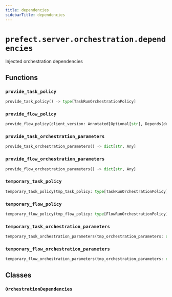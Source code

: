 ```yaml
---
title: dependencies
sidebarTitle: dependencies
---
```


# `prefect.server.orchestration.dependencies`



Injected orchestration dependencies


## Functions

### `provide_task_policy` <sup><a href="https://github.com/PrefectHQ/prefect/blob/main/src/prefect/server/orchestration/dependencies.py#L46" target="_blank"><Icon icon="github" style="width: 14px; height: 14px;" /></a></sup>

```python
provide_task_policy() -> type[TaskRunOrchestrationPolicy]
```

### `provide_flow_policy` <sup><a href="https://github.com/PrefectHQ/prefect/blob/main/src/prefect/server/orchestration/dependencies.py#L57" target="_blank"><Icon icon="github" style="width: 14px; height: 14px;" /></a></sup>

```python
provide_flow_policy(client_version: Annotated[Optional[str], Depends(dependencies.get_prefect_client_version)] = None) -> type[FlowRunOrchestrationPolicy]
```

### `provide_task_orchestration_parameters` <sup><a href="https://github.com/PrefectHQ/prefect/blob/main/src/prefect/server/orchestration/dependencies.py#L78" target="_blank"><Icon icon="github" style="width: 14px; height: 14px;" /></a></sup>

```python
provide_task_orchestration_parameters() -> dict[str, Any]
```

### `provide_flow_orchestration_parameters` <sup><a href="https://github.com/PrefectHQ/prefect/blob/main/src/prefect/server/orchestration/dependencies.py#L89" target="_blank"><Icon icon="github" style="width: 14px; height: 14px;" /></a></sup>

```python
provide_flow_orchestration_parameters() -> dict[str, Any]
```

### `temporary_task_policy` <sup><a href="https://github.com/PrefectHQ/prefect/blob/main/src/prefect/server/orchestration/dependencies.py#L101" target="_blank"><Icon icon="github" style="width: 14px; height: 14px;" /></a></sup>

```python
temporary_task_policy(tmp_task_policy: type[TaskRunOrchestrationPolicy])
```

### `temporary_flow_policy` <sup><a href="https://github.com/PrefectHQ/prefect/blob/main/src/prefect/server/orchestration/dependencies.py#L115" target="_blank"><Icon icon="github" style="width: 14px; height: 14px;" /></a></sup>

```python
temporary_flow_policy(tmp_flow_policy: type[FlowRunOrchestrationPolicy])
```

### `temporary_task_orchestration_parameters` <sup><a href="https://github.com/PrefectHQ/prefect/blob/main/src/prefect/server/orchestration/dependencies.py#L129" target="_blank"><Icon icon="github" style="width: 14px; height: 14px;" /></a></sup>

```python
temporary_task_orchestration_parameters(tmp_orchestration_parameters: dict[str, Any])
```

### `temporary_flow_orchestration_parameters` <sup><a href="https://github.com/PrefectHQ/prefect/blob/main/src/prefect/server/orchestration/dependencies.py#L151" target="_blank"><Icon icon="github" style="width: 14px; height: 14px;" /></a></sup>

```python
temporary_flow_orchestration_parameters(tmp_orchestration_parameters: dict[str, Any])
```

## Classes

### `OrchestrationDependencies` <sup><a href="https://github.com/PrefectHQ/prefect/blob/main/src/prefect/server/orchestration/dependencies.py#L23" target="_blank"><Icon icon="github" style="width: 14px; height: 14px;" /></a></sup>

